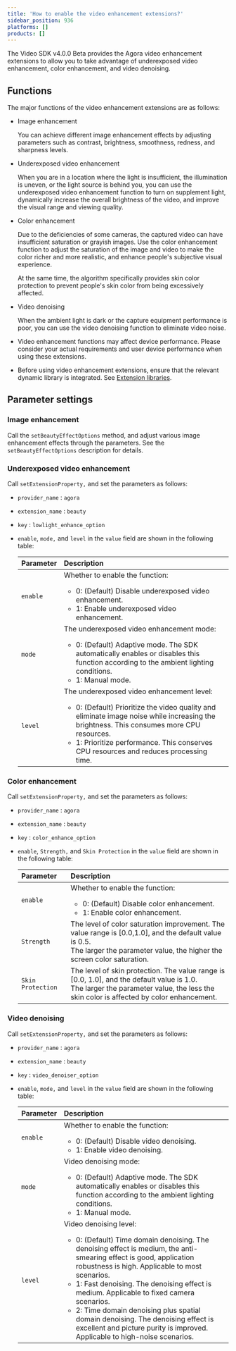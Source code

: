 ```yaml
---
title: 'How to enable the video enhancement extensions?'
sidebar_position: 936
platforms: []
products: []
---
```



The Video SDK v4.0.0 Beta provides the Agora video enhancement extensions to allow you to take advantage of underexposed video enhancement, color enhancement, and video denoising.

## Functions

The major functions of the video enhancement extensions are as follows:

- Image enhancement

  You can achieve different image enhancement effects by adjusting parameters such as contrast, brightness, smoothness, redness, and sharpness levels.

- Underexposed video enhancement

  When you are in a location where the light is insufficient, the illumination is uneven, or the light source is behind you, you can use the underexposed video enhancement function to turn on supplement light, dynamically increase the overall brightness of the video, and improve the visual range and viewing quality.

- Color enhancement

  Due to the deficiencies of some cameras, the captured video can have insufficient saturation or grayish images. Use the color enhancement function to adjust the saturation of the image and video to make the color richer and more realistic, and enhance people's subjective visual experience.

  At the same time, the algorithm specifically provides skin color protection to prevent people's skin color from being excessively affected.

- Video denoising

  When the ambient light is dark or the capture equipment performance is poor, you can use the video denoising function to eliminate video noise.

<div class="alert info">

- Video enhancement functions may affect device performance. Please consider your actual requirements and user device performance when using these extensions.
- Before using video enhancement extensions, ensure that the relevant dynamic library is integrated. See [Extension libraries](./faq/reduce_app_size_ng).

  </div>

## Parameter settings

### **Image enhancement**

Call the `setBeautyEffectOptions` method, and adjust various image enhancement effects through the parameters. See the `setBeautyEffectOptions` description for details.

### Underexposed video enhancement

Call `setExtensionProperty,` and set the parameters as follows:

- `provider_name` : `agora`

- `extension_name` : `beauty`

- `key` : `lowlight_enhance_option`

- `enable`, `mode,` and `level` in the `value` field are shown in the following table:

  | Parameter | Description                                                                                                                                                                                                                                                                      |
  | :-------- | :------------------------------------------------------------------------------------------------------------------------------------------------------------------------------------------------------------------------------------------------------------------------------- |
  | `enable`  | Whether to enable the function: <ul><li>0: (Default) Disable underexposed video enhancement.<li>1: Enable underexposed video enhancement.                                                                                                                                        |
  | `mode`    | The underexposed video enhancement mode: <ul><li>0: (Default) Adaptive mode. The SDK automatically enables or disables this function according to the ambient lighting conditions.<li>1: Manual mode.                                                                            |
  | `level`   | The underexposed video enhancement level: <ul><li>0: (Default) Prioritize the video quality and eliminate image noise while increasing the brightness. This consumes more CPU resources.<li>1: Prioritize performance. This conserves CPU resources and reduces processing time. |

### Color enhancement

Call `setExtensionProperty,` and set the parameters as follows:

- `provider_name` : `agora`

- `extension_name` : `beauty`

- `key` : `color_enhance_option`

- `enable`, `Strength,` and `Skin Protection` in the `value` field are shown in the following table:

  | Parameter         | Description                                                                                                                                                                              |
  | :---------------- | :--------------------------------------------------------------------------------------------------------------------------------------------------------------------------------------- |
  | `enable`          | Whether to enable the function: <ul><li>0: (Default) Disable color enhancement.<li>1: Enable color enhancement.                                                                          |
  | `Strength`        | The level of color saturation improvement. The value range is [0.0,1.0], and the default value is 0.5.<br> The larger the parameter value, the higher the screen color saturation.       |
  | `Skin Protection` | The level of skin protection. The value range is [0.0, 1.0], and the default value is 1.0.<br> The larger the parameter value, the less the skin color is affected by color enhancement. |

### Video denoising

Call `setExtensionProperty,` and set the parameters as follows:

- `provider_name` : `agora`

- `extension_name` : `beauty`

- `key` : `video_denoiser_option`

- `enable`, `mode,` and `level` in the `value` field are shown in the following table:

  | Parameter | Description                                                                                                                                                                                                                                                                                                                                                                                                                                                     |
  | :-------- | :-------------------------------------------------------------------------------------------------------------------------------------------------------------------------------------------------------------------------------------------------------------------------------------------------------------------------------------------------------------------------------------------------------------------------------------------------------------- |
  | `enable`  | Whether to enable the function: <ul><li>0: (Default) Disable video denoising.<li>1: Enable video denoising.                                                                                                                                                                                                                                                                                                                                                     |
  | `mode`    | Video denoising mode: <ul><li>0: (Default) Adaptive mode. The SDK automatically enables or disables this function according to the ambient lighting conditions.<li>1: Manual mode.                                                                                                                                                                                                                                                                              |
  | `level`   | Video denoising level: <ul><li>0: (Default) Time domain denoising. The denoising effect is medium, the anti-smearing effect is good, application robustness is high. Applicable to most scenarios.<li>1: Fast denoising. The denoising effect is medium. Applicable to fixed camera scenarios.<li>2: Time domain denoising plus spatial domain denoising. The denoising effect is excellent and picture purity is improved. Applicable to high-noise scenarios. |
